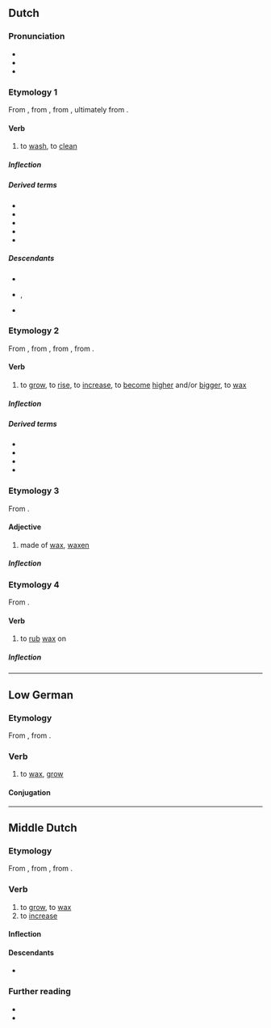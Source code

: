 {{also|Wassen|Wassén|Waßen}}
==Dutch==

===Pronunciation===
* {{IPA|nl|/ˈʋɑsə(n)/}}
* {{audio|nl|Nl-wassen.ogg|audio}}
* {{rhymes|nl|ɑsən}}

===Etymology 1===
From {{inh|nl|dum|wasschen}}, from {{inh|nl|odt|wascan}}, from {{inh|nl|gem-pro|*waskaną}}, ultimately from {{der|nl|ine-pro|*wed-||water, wet}}.

====Verb====
{{nl-verb}}

# {{lb|nl|transitive}} to [[wash]], to [[clean]]

=====Inflection=====
{{nl-conj-wk|was|wasse|wassen|trans=acc}}

=====Derived terms=====
* {{l|nl|wasbeurt}}
* {{l|nl|wasgelegenheid}}
* {{l|nl|wasmachine}}
* {{l|nl|waswater}}
* {{l|nl|afwassen}}

=====Descendants=====
* {{desc|brc|wasi}}
* {{desc|dcr|wasch}}, {{l|dcr|was}}
* {{desc|skw|was}}

===Etymology 2===
From {{inh|nl|dum|wassen}}, from {{inh|nl|odt|wassan}}, from {{inh|nl|gem-pro|*wahsijaną||to increase}}, from {{der|nl|ine-pro|*h₂weg-||to increase}}.

====Verb====
{{nl-verb}}

# {{lb|nl|intransitive|archaic}} to [[grow]], to [[rise]], to [[increase]], to [[become]] [[high]]er and/or [[big]]ger, to [[wax]]
#: {{ux|nl|de '''wassende''' maan|the '''waxing''' moon}}

=====Inflection=====
{{nl-conj-st|class=7|was|wies|wassen|wasse|trans=unacc}}

=====Derived terms=====
* {{l|nl|gewas}}
* {{l|nl|volwassen}}
* {{l|nl|wasdom}}
* {{l|nl|wassenaar}}

===Etymology 3===
From {{affix|nl|was|-en|id2=substance}}.

====Adjective====
{{nl-adj|-}}

# made of [[wax]], [[waxen]]

=====Inflection=====
{{nl-decl-adj||-|pred=-|part=-}}

===Etymology 4===
From {{affix|nl|was|-en|id2=denominative}}.

====Verb====
{{nl-verb}}

# {{lb|nl|transitive}} to [[rub]] [[wax]] on

=====Inflection=====
{{nl-conj-wk|was|wasse|trans=acc}}

----

==Low German==

===Etymology===
From {{inh|nds|osx|wahsan}}, from {{inh|nds|gem-pro|*wahsaną}}.

===Verb===
{{head|nds|verb}}

# to [[wax]], [[grow]]

====Conjugation====
{{nds-conj-st|class=7|wass|wass|wuss|wuss|wuss}}

----

==Middle Dutch==

===Etymology===
From {{inh|dum|odt|wassan}}, from {{inh|dum|gem-pro|*wahsijaną||to increase}}, from {{der|dum|ine-pro|*h₂weg-||to increase}}.

===Verb===
{{dum-verb}}

# to [[grow]], to [[wax]]
# to [[increase]]

====Inflection====
{{rfinfl|dum|verb}}{{cln|dum|class 6 strong verbs}}

====Descendants====
* {{desc|nl|wassen}}

===Further reading===
* {{R:VMNW|ID66723|II}}
* {{R:MNW|70734|III}}
